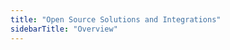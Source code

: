 ---
title: "Open Source Solutions and Integrations"
sidebarTitle: "Overview"
---


<Columns cols={2}>
  <Card
    title="AI Studio on Hedera"
    href="/hedera/open-source-solutions/ai-studio-on-hedera"
  />

  <Card
    title="AI Tools for Developers"
    href="/hedera/open-source-solutions/ai-tools-for-developers"
  />

  <Card
    title="Asset Tokenization Studio (ATS)"
    href="/hedera/open-source-solutions/asset-tokenization-studio-ats"
  />

  <Card
    title="HashioDAO"
    href="/hedera/open-source-solutions/hashiodao"
  />

  <Card
    title="Hedera CLI"
    href="/hedera/open-source-solutions/hedera-cli"
  />

  <Card
    title="Hedera Contract Builder"
    href="/hedera/open-source-solutions/hedera-contract-builder"
  />

  <Card
    title="Hedera Custodians Library"
    href="/hedera/open-source-solutions/hedera-custodians-library"
  />

  <Card
    title="Hedera Developers Code Repository"
    href="/hedera/open-source-solutions/hedera-developers-code-repository"
  />

  <Card
    title="Hedera Developer Playground"
    href="/hedera/open-source-solutions/hedera-developer-playground"
  />

  <Card
    title="Hedera Wallet Snap By MetaMask"
    href="/hedera/open-source-solutions/hedera-wallet-snap-by-metamask"
  />

  <Card
    title="Interoperability and Bridging"
    href="/hedera/open-source-solutions/interoperability-and-bridging"
  />

  <Card
    title="NFT Studio"
    href="/hedera/open-source-solutions/nft-studio"
  />

  <Card
    title="Oracle Networks"
    href="/hedera/open-source-solutions/oracle-networks"
  />

  <Card
    title="Stablecoin Studio"
    href="/hedera/open-source-solutions/stablecoin-studio"
  />

  <Card
    title="Hedera Guardian"
    href="https://docs.hedera.com/guardian/guardian/"
  />

  <Card
    title="Hedera WalletConnect"
    href="https://github.com/hashgraph/hedera-wallet-connect?tab=readme-ov-file#overview"
  />
</Columns>